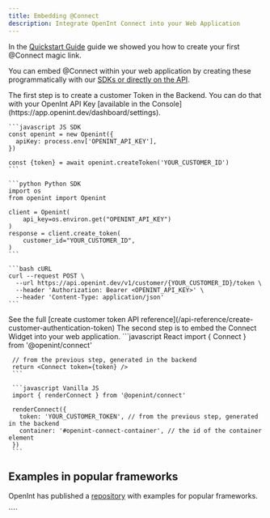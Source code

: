 ```yaml
---
title: Embedding @Connect
description: Integrate OpenInt Connect into your Web Application
---
```


In the [Quickstart Guide](/getting-starter/quickstart) guide we showed you how to create your first @Connect magic link.

You can embed @Connect within your web application by creating these programmatically with our [SDKs or directly on the API](/api-reference/create-customer-authentication-token).

<Steps>
  <Step title="Create a Customer Token in the Backend">
    The first step is to create a customer Token in the Backend. You can do that with your OpenInt API Key [available in the Console](https://app.openint.dev/dashboard/settings).
    <CodeGroup>

    ```javascript JS SDK
    const openint = new Openint({
      apiKey: process.env['OPENINT_API_KEY'],
    })

    const {token} = await openint.createToken('YOUR_CUSTOMER_ID')
    ```

    ```python Python SDK
    import os
    from openint import Openint

    client = Openint(
        api_key=os.environ.get("OPENINT_API_KEY")
    )
    response = client.create_token(
        customer_id="YOUR_CUSTOMER_ID",
    )
    ```

    ```bash cURL
    curl --request POST \
      --url https://api.openint.dev/v1/customer/{YOUR_CUSTOMER_ID}/token \
      --header 'Authorization: Bearer <OPENINT_API_KEY>' \
      --header 'Content-Type: application/json'
    ```

 </CodeGroup>
 See the full [create customer token API reference](/api-reference/create-customer-authentication-token)

</Step>
<Step title="Embed the Connect Widget">
 The second step is to embed the Connect Widget into your web application.
 <CodeGroup>
     ```javascript React
     import { Connect } from '@openint/connect'

     // from the previous step, generated in the backend
     return <Connect token={token} />
     ```

     ```javascript Vanilla JS
     import { renderConnect } from '@openint/connect'

     renderConnect({
       token: 'YOUR_CUSTOMER_TOKEN', // from the previous step, generated in the backend
       container: '#openint-connect-container', // the id of the container element
     })
     ```

 </CodeGroup>

</Step>
</Steps>

## Examples in popular frameworks

OpenInt has published a [repository](https://github.com/openintegrations/openint-starter) with examples for popular frameworks.

<CardGroup cols="4">
  <Card
    title="NextJS"
    icon="js"
    href="https://github.com/openintegrations/openint-starter"
  />
  <Card
    title="Django"
    icon="python"
    href="https://github.com/openintegrations/openint-starter"
  />
  <Card
    title="Laravel"
    icon="php"
    href="https://github.com/openintegrations/openint-starter"
  />
</CardGroup>
````
